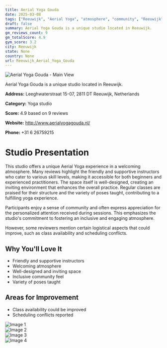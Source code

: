```yaml
---
title: Aerial Yoga Gouda
date: 2025-03-08
tags: ["Reeuwijk", "Aerial Yoga", "atmosphere", "community", "Reeuwijk"]  
draft: false
summary: Aerial Yoga Gouda is a unique studio located in Reeuwijk.
gm_reviews_count: 9
gm_totalScore: 4.9
gym_score: 3.2
city: Reeuwijk
state: None
country: None
url: Reeuwijk_Aerial_Yoga_Gouda
---
```


<div className="aspect-[16/9] relative my-8">
  <img 
    src="https://lh5.googleusercontent.com/p/AF1QipNO26yNQCcYrTCMk6wJ9o-dAuNJasb0B2YRgByn=w1920-h1080-k-no"
    alt="Aerial Yoga Gouda - Main View"
    className="object-cover absolute inset-0 w-full h-full rounded-lg"
  />
</div>

Aerial Yoga Gouda is a unique studio located in Reeuwijk.

**Address:** Leeghwaterstraat 15-07, 2811 DT Reeuwijk, Netherlands

**Category:** Yoga studio

**Score:** 4.9 based on 9 reviews

**Website:** http://www.aerialyogagouda.nl/

**Phone:** +31 6 26759215

# Studio Presentation

This studio offers a unique Aerial Yoga experience in a welcoming atmosphere. Many reviews highlight the friendly and supportive instructors who cater to various skill levels, making it accessible for both beginners and experienced practitioners. The space itself is well-designed, creating an inviting environment that enhances the overall practice. Regular classes are praised for their structure and the variety of poses taught, contributing to a fulfilling yoga experience.

Participants enjoy a sense of community and often express appreciation for the personalized attention received during sessions. This emphasizes the studio's commitment to fostering an inclusive and engaging atmosphere.

However, some reviewers mention certain logistical aspects that could improve, such as class availability and scheduling conflicts.

## Why You'll Love It

- Friendly and supportive instructors
- Welcoming atmosphere
- Well-designed and inviting space
- Inclusive community feel
- Variety of poses taught

## Areas for Improvement

- Class availability could be improved
- Scheduling conflicts reported

<div className="grid grid-cols-1 xl:grid-cols-2 gap-4 my-8">
<div className="aspect-[4/3] relative"><img src="https://lh5.googleusercontent.com/p/AF1QipPtgDNFaIu3T4cTadNoejOnvMB7K_UWgfeZSPFc=w1920-h1080-k-no" alt="Image 1" className="object-cover absolute inset-0 w-full h-full rounded-lg" /></div>
<div className="aspect-[4/3] relative"><img src="https://lh5.googleusercontent.com/p/AF1QipNyedbPZRJqhndWQ3pmmBFGl3dhsMh3d06Y536g=w1920-h1080-k-no" alt="Image 2" className="object-cover absolute inset-0 w-full h-full rounded-lg" /></div>
<div className="aspect-[4/3] relative"><img src="https://streetviewpixels-pa.googleapis.com/v1/thumbnail?panoid=E2dZeTajcN_jfph1Jz-eSA&cb_client=maps_sv.tactile.gps&w=203&h=100&yaw=255.2683&pitch=0&thumbfov=100" alt="Image 3" className="object-cover absolute inset-0 w-full h-full rounded-lg" /></div>
<div className="aspect-[4/3] relative"><img src="https://lh3.googleusercontent.com/gps-cs-s/AB5caB9tsyAvpn9DaJwNlHyDqqTR0gTt7EYJb2y703TectGBm0XYu8baIF5BGzQqGzjyCGgMu8Nh7wauHulPae3InqZ0hsYkitMHw2679hi0OKceAuT52FTE2KLIDqPqWxq2OCiYCn73sA=w1920-h1080-k-no" alt="Image 4" className="object-cover absolute inset-0 w-full h-full rounded-lg" /></div>
</div>